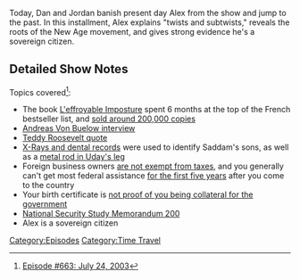 {{DEFAULTSORT:
    #_EPISODE_0663:July 24, 2003
}}{{Episode
    | title           = July 24, 2003
    | caption         = [https://knowledgefight.libsyn.com/663-july-24-2003 Listen to this episode on Libsyn]
    | episodeNumber   = 663
    | length          = 01:26:09
    | airDate         = March 28, 2022
    | coverageDate    = July 24, 2003
    | previousEpisode = [[662: March 22, 2022]]
    | nextEpisode     = [[664: Formulaic Objections Part 5]]
}}

{{Stub}}

Today, Dan and Jordan banish present day Alex from the show and jump to the past. In this installment, Alex explains "twists and subtwists," reveals the roots of the New Age movement, and gives strong evidence he's a sovereign citizen.

==Detailed Show Notes==

Topics covered<ref>[https://knowledgefight.com/research/2022/3/27/episode-663-july-24-2003 Episode #663: July 24, 2003]</ref>:

*The book [https://web.archive.org/web/20041107155306/http://www.time.com/time/europe/magazine/article/0,13005,901020520-237165,00.html L'effroyable Imposture] spent 6 months at the top of the French bestseller list, and [http://www.cnn.com/2002/WORLD/europe/06/26/france.book/ sold around 200,000 copies]
*[https://ratical.org/ratville/CAH/VonBuelow.html Andreas Von Buelow interview]
*[https://www.snopes.com/fact-check/theodore-roosevelt-on-criticizing-the-president/ Teddy Roosevelt quote]
*[https://www.cnn.com/2003/US/07/24/sprj.irq.photos.ethics/index.html X-Rays and dental records] were used to identify Saddam's sons, as well as a [http://news.bbc.co.uk/2/hi/middle_east/3097089.stm metal rod in Uday's leg]
*Foreign business owners [https://smallbusiness.chron.com/new-immigrant-businesses-pay-corporate-taxes-first-five-years-us-72319.html are not exempt from taxes], and you generally can't get most federal assistance [https://aspe.hhs.gov/reports/summary-immigrant-eligibility-restrictions-under-current-law for the first five years] after you come to the country
*Your birth certificate is [https://www.usbirthcertificates.com/articles/birth-certificate-not-a-bond not proof of you being collateral for the government]
*[https://pdf.usaid.gov/pdf_docs/PCAAB500.pdf National Security Study Memorandum 200]
*Alex is a sovereign citizen

[[Category:Episodes]]
[[Category:Time Travel]]